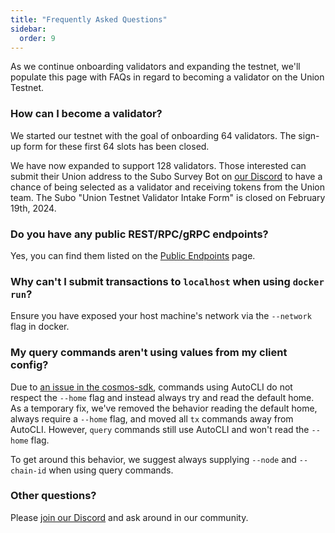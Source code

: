 ```yaml
---
title: "Frequently Asked Questions"
sidebar:
  order: 9
---
```



As we continue onboarding validators and expanding the testnet, we'll populate this page with FAQs in regard to becoming a validator on the Union Testnet.

### How can I become a validator?

We started our testnet with the goal of onboarding 64 validators. The sign-up form for these first 64 slots has been closed.

We have now expanded <FunctionResult result={import.meta.env.CHAIN_ID_VERSION} asInlineCode /> to support 128 validators. Those interested can submit their Union address to the Subo Survey Bot on [our Discord](https://discord.gg/union-build) to have a chance of being selected as a validator and receiving tokens from the Union team. The Subo "Union Testnet Validator Intake Form" is closed on February 19th, 2024.

### Do you have any public REST/RPC/gRPC endpoints?

Yes, you can find them listed on the [Public Endpoints](/docs/joining-testnet/public-endpoints/) page.

### Why can't I submit transactions to `localhost` when using `docker run`?

Ensure you have exposed your host machine's network via the `--network` flag in docker.

### My query commands aren't using values from my client config?

Due to [an issue in the cosmos-sdk](https://github.com/cosmos/cosmos-sdk/issues/18868), commands using AutoCLI do not respect the `--home` flag and instead always try and read the default home. As a temporary fix, we've removed the behavior reading the default home, always require a `--home` flag, and moved all `tx` commands away from AutoCLI. However, `query` commands still use AutoCLI and won't read the `--home` flag.

To get around this behavior, we suggest always supplying `--node` and `--chain-id` when using query commands.

### Other questions?

Please [join our Discord](https://discord.union.build) and ask around in our community.
